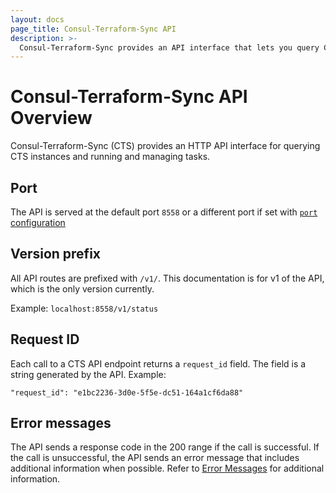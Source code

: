```yaml
---
layout: docs
page_title: Consul-Terraform-Sync API
description: >-
  Consul-Terraform-Sync provides an API interface that lets you query CTS instance health, check CTS instance status, and run CTS tasks.
---
```


# Consul-Terraform-Sync API Overview

Consul-Terraform-Sync (CTS) provides an HTTP API interface for querying CTS instances and running and managing tasks.   

## Port

The API is served at the default port `8558` or a different port if set with [`port` configuration](/docs/nia/configuration#port)

## Version prefix

All API routes are prefixed with `/v1/`. This documentation is for v1 of the API, which is the only version currently.

Example: `localhost:8558/v1/status`

## Request ID

Each call to a CTS API endpoint returns a `request_id` field. The field is a string generated by the API. Example:

`"request_id": "e1bc2236-3d0e-5f5e-dc51-164a1cf6da88"`

## Error messages

The API sends a response code in the 200 range if the call is successful. If the call is unsuccessful, the API sends an error message that includes additional information when possible. Refer to [Error Messages](/docs/nia/usage/errors-ref) for additional information.